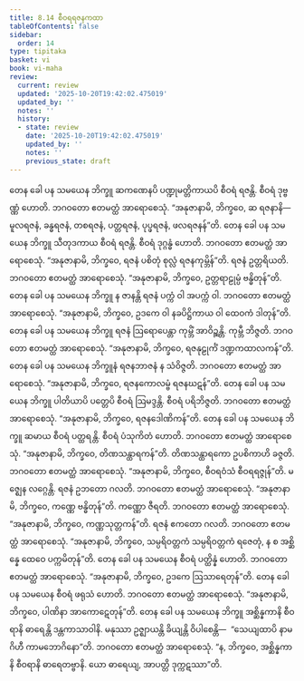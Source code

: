 ```yaml
---
title: 8.14 စီဝရရဇနကထာ
tableOfContents: false
sidebar:
  order: 14
type: tipitaka
basket: vi
book: vi-maha
review:
  current: review
  updated: '2025-10-20T19:42:02.475019'
  updated_by: ''
  notes: ''
  history:
  - state: review
    date: '2025-10-20T19:42:02.475019'
    updated_by: ''
    notes: ''
    previous_state: draft
---
```



<DynamicBreadcrumb />


<ReviewStatus review={frontmatter.review} showDetails={true} />

<HypothesisAnnotation frontmatter={frontmatter} />

<Division number="344" book="vi-maha" e="ch" v="3" p="398">

<Paragraph number="1629" book="vi-maha">
တေန ခေါ ပန သမယေန ဘိက္ခူ ဆကဏေနပိ ပဏ္ဍုမတ္တိကာယပိ စီဝရံ ရဇန္တိ. စီဝရံ ဒုဗ္ဗဏ္ဏံ ဟောတိ. ဘဂဝတော ဧတမတ္ထံ အာရောစေသုံ. “အနုဇာနာမိ, ဘိက္ခဝေ, ဆ ရဇနာနိ—  မူလရဇနံ, ခန္ဓရဇနံ, တစရဇနံ, ပတ္တရဇနံ, ပုပ္ဖရဇနံ, ဖလရဇနန်”တိ.
</Paragraph>

<Paragraph number="1630" book="vi-maha">
တေန ခေါ ပန သမယေန ဘိက္ခူ သီတုဒကာယ စီဝရံ ရဇန္တိ. စီဝရံ ဒုဂ္ဂန္ဓံ ဟောတိ. ဘဂဝတော ဧတမတ္ထံ အာရောစေသုံ. “အနုဇာနာမိ, ဘိက္ခဝေ, ရဇနံ ပစိတုံ စုလ္လံ ရဇနကုမ္ဘိန်”တိ. ရဇနံ ဥတ္တရိယတိ. ဘဂဝတော ဧတမတ္ထံ အာရောစေသုံ. “အနုဇာနာမိ, ဘိက္ခဝေ, ဥတ္တရာဠုမ္ပံ ဗန္ဓိတုန်”တိ.
</Paragraph>

<Paragraph number="1631" book="vi-maha">
တေန ခေါ ပန သမယေန ဘိက္ခူ န ဇာနန္တိ ရဇနံ ပက္ကံ ဝါ အပက္ကံ ဝါ. ဘဂဝတော ဧတမတ္ထံ အာရောစေသုံ. “အနုဇာနာမိ, ဘိက္ခဝေ, ဥဒကေ ဝါ နခပိဋ္ဌိကာယ ဝါ ထေဝကံ ဒါတုန်”တိ.
</Paragraph>

<Paragraph number="1632" book="vi-maha">
တေန ခေါ ပန သမယေန ဘိက္ခူ ရဇနံ ဩရောပေန္တာ ကုမ္ဘိံ အာဝိဉ္ဆန္တိ. ကုမ္ဘီ ဘိဇ္ဇတိ. ဘဂဝတော ဧတမတ္ထံ အာရောစေသုံ. “အနုဇာနာမိ, ဘိက္ခဝေ, ရဇနုဠုင်္ကံ ဒဏ္ဍကထာလကန်”တိ.
</Paragraph>

<Paragraph number="1633" book="vi-maha">
တေန ခေါ ပန သမယေန ဘိက္ခူနံ ရဇနဘာဇနံ န သံဝိဇ္ဇတိ. ဘဂဝတော ဧတမတ္ထံ အာရောစေသုံ. “အနုဇာနာမိ, ဘိက္ခဝေ, ရဇနကောလမ္ဗံ ရဇနဃဋန်”တိ.
</Paragraph>

<Paragraph number="1634" book="vi-maha">
တေန ခေါ ပန သမယေန ဘိက္ခူ ပါတိယာပိ ပတ္တေပိ စီဝရံ ဩမဒ္ဒန္တိ. စီဝရံ ပရိဘိဇ္ဇတိ. ဘဂဝတော ဧတမတ္ထံ အာရောစေသုံ. “အနုဇာနာမိ, ဘိက္ခဝေ, ရဇနဒေါဏိကန်”တိ.
</Paragraph>

<Paragraph number="1635" book="vi-maha">
တေန ခေါ ပန သမယေန ဘိက္ခူ ဆမာယ စီဝရံ ပတ္ထရန္တိ. စီဝရံ ပံသုကိတံ ဟောတိ. ဘဂဝတော ဧတမတ္ထံ အာရောစေသုံ. “အနုဇာနာမိ, ဘိက္ခဝေ, တိဏသန္ထာရကန်”တိ.
</Paragraph>

<Paragraph number="1636" book="vi-maha">
တိဏသန္ထာရကော ဥပစိကာဟိ ခဇ္ဇတိ. ဘဂဝတော ဧတမတ္ထံ အာရောစေသုံ. “အနုဇာနာမိ, ဘိက္ခဝေ, စီဝရဝံသံ စီဝရရဇ္ဇုန်”တိ.
</Paragraph>

<Paragraph number="1637" book="vi-maha">
မဇ္ဈေန လဂ္ဂေန္တိ. ရဇနံ ဥဘတော ဂလတိ. ဘဂဝတော ဧတမတ္ထံ အာရောစေသုံ. “အနုဇာနာမိ, ဘိက္ခဝေ, ကဏ္ဏေ ဗန္ဓိတုန်”တိ.
</Paragraph>

<Paragraph number="1638" book="vi-maha">
ကဏ္ဏော ဇီရတိ. ဘဂဝတော ဧတမတ္ထံ အာရောစေသုံ. “အနုဇာနာမိ, ဘိက္ခဝေ, ကဏ္ဏသုတ္တကန်”တိ.
</Paragraph>

<Paragraph number="1639" book="vi-maha">
ရဇနံ ဧကတော ဂလတိ. ဘဂဝတော ဧတမတ္ထံ အာရောစေသုံ. “အနုဇာနာမိ, ဘိက္ခဝေ, သမ္ပရိဝတ္တကံ သမ္ပရိဝတ္တကံ ရဇေတုံ, န စ အစ္ဆိန္နေ ထေဝေ ပက္ကမိတုန်”တိ.
</Paragraph>

<Paragraph number="1640" book="vi-maha">
တေန ခေါ ပန သမယေန စီဝရံ ပတ္ထိန္နံ ဟောတိ. ဘဂဝတော ဧတမတ္ထံ အာရောစေသုံ. “အနုဇာနာမိ, ဘိက္ခဝေ, ဥဒကေ ဩသာရေတုန်”တိ.
</Paragraph>

<Paragraph number="1641" book="vi-maha">
တေန ခေါ ပန သမယေန စီဝရံ ဖရုသံ ဟောတိ. ဘဂဝတော ဧတမတ္ထံ အာရောစေသုံ. “အနုဇာနာမိ, ဘိက္ခဝေ, ပါဏိနာ အာကောဋေတုန်”တိ.
</Paragraph>

<Paragraph number="1642" book="vi-maha">
တေန ခေါ ပန သမယေန ဘိက္ခူ အစ္ဆိန္နကာနိ စီဝရာနိ ဓာရေန္တိ ဒန္တကာသာဝါနိ. မနုဿာ ဥဇ္ဈာယန္တိ ခိယျန္တိ ဝိပါစေန္တိ—  “သေယျထာပိ နာမ ဂိဟီ ကာမဘောဂိနော”တိ. ဘဂဝတော ဧတမတ္ထံ အာရောစေသုံ. “န, ဘိက္ခဝေ, အစ္ဆိန္နကာနိ စီဝရာနိ ဓာရေတဗ္ဗာနိ. ယော ဓာရေယျ, အာပတ္တိ ဒုက္ကဋဿာ”တိ.
</Paragraph>
</Division>